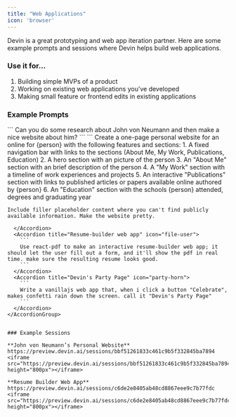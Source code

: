 ```yaml
---
title: "Web Applications"
icon: 'browser'
---
```


Devin is a great prototyping and web app iteration partner. Here are some example prompts and sessions where Devin helps build web applications.

### Use it for… 
1. Building simple MVPs of a product
2. Working on existing web applications you’ve developed
3. Making small feature or frontend edits in existing applications

### Example Prompts

<AccordionGroup>
  <Accordion title="Build a personal website - general" icon="browser">
    ```
    Can you do some research about John von Neumann and then make a nice website about him?
    ```
  </Accordion>
  <Accordion title="Build a personal website - specific" icon="user">
    ```
    Create a one-page personal website for an online for {person} with the following features and sections:
    1. A fixed navigation bar with links to the sections (About Me, My Work, Publications, Education)
    2. A hero section with an picture of the person
    3. An "About Me" section with an brief description of the person
    4. A "My Work" section with a timeline of work experiences and projects 
    5. An interactive "Publications" section with links to published articles or papers available online authored by {person} 
    6. An "Education" section with the schools {person} attended, degrees and graduating year
    
    Include filler placeholder content where you can't find publicly available information. Make the website pretty.
```
  </Accordion>
  <Accordion title="Resume-builder web app" icon="file-user">
    ```
    Use react-pdf to make an interactive resume-builder web app; it should let the user fill out a form, and it'll show the pdf in real time. make sure the resulting resume looks good.
    ```
  </Accordion>
  <Accordion title="Devin's Party Page" icon="party-horn">
    ```
    Write a vanillajs web app that, when i click a button "Celebrate", makes confetti rain down the screen. call it "Devin's Party Page"
    ```
  </Accordion>
</AccordionGroup>


### Example Sessions

**John von Neumann’s Personal Website**
https://preview.devin.ai/sessions/bbf51261833c461c9b5f332845ba7894
<iframe src="https://preview.devin.ai/sessions/bbf51261833c461c9b5f332845ba7894""width="100%" height="800px"></iframe>

**Resume Builder Web App**
https://preview.devin.ai/sessions/c6de2e8405ab48cd8867eee9c7b77fdc
<iframe src="https://preview.devin.ai/sessions/c6de2e8405ab48cd8867eee9c7b77fdc""width="100%" height="800px"></iframe>



